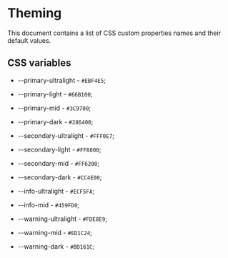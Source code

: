 
<Meta title="Docs/Theming"/>

# Theming

This document contains a list of CSS custom properties names and their default values.

## CSS variables
- --primary-ultralight - `#EBF4E5`;
- --primary-light - `#66B100`;
- --primary-mid - `#3C9700`;
- --primary-dark - `#286400`;

- --secondary-ultralight - `#FFF0E7`;
- --secondary-light - `#FF8800`;
- --secondary-mid - `#FF6200`;
- --secondary-dark - `#CC4E00`;

- --info-ultralight - `#ECF5FA`;
- --info-mid - `#459FD0`;

- --warning-ultralight - `#FDE8E9`;
- --warning-mid - `#ED1C24`;
- --warning-dark - `#BD161C`;
